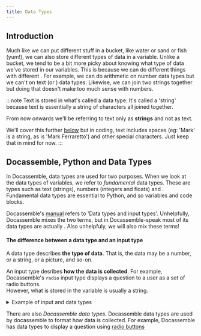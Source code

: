 ```yaml
---
title: Data Types
---
```


## Introduction
Much like we can put different stuff in a bucket, like water or sand or fish (yum!),
we can also store different types of data in a variable.  Unlike a bucket, 
we tend to be a bit more picky about knowing what type of data we've stored
in our variables.  This is because we can do different things with different
<DisplayGlossaryItem item='datatype' plural />.  For example, we can do 
arithmetic on number data types but we can't on text (or 
<DisplayGlossaryItem item='string' />) data types.  Likewise, we can join
two strings together but doing that doesn't make too much sense with numbers.

:::note
Text is stored in what's called a <DisplayGlossaryItem item='string' /> data type.
It's called a 'string' because text is essentially a string of characters all joined together.

From now onwards we'll be referring to text only as **strings** and not as text.

We'll cover this further [below](TODO) but in coding, text includes spaces
(eg: 'Mark' is a string, as is 'Mark Ferraretto') and other special characters.
Just keep that in mind for now.
:::

## Docassemble, Python and Data Types
In Docassemble, data types are used for two purposes.  When we look at the data
types of variables, we refer to *fundamental* data types.  These are types
such as text (strings), numbers (integers and floats) and <DisplayGlossaryItem item='boolean' plural />.
Fundamental data types are essential to Python, and so variables and code blocks.

Docassemble's [manual](https://docassemble.org/docs/fields.html#data%20types)
refers to 'Data types and input types'.  Unhelpfully, Docassemble mixes the
two terms, but in Docassemble-speak most of its data types are actually 
<DisplayGlossaryItem item='intputtype' plural />.  Also unhelpfuly, we will 
also mix these terms!

#### The difference between a data type and an input type
A data type describes **the type of data**.  That is, the data may be a number,
or a string, or a picture, and so-on.  

An input type desribes **how the data is collected**. For example, Docassemble's
`radio` input type displays a question to a user as a set of radio buttons.  
However, what is stored in the variable is usually a string.

<details>
    <summary>
        Example of input and data types
    </summary>
This code block collects the salutation for a person.

```yml
---
mandatory: true
question: Salutation
subquestion: |
    We're just collecting a salutation and nothing else, for 
    demonstration purposes
fields:
    - Enter salutation: MJFsalutation
      input type: radio
      choices:
        - Dr
        - Mr
        - Mrs
        - Ms
        - Mx
---
```
Because the `input type` is `radio`, the choices are presented like this:

<DisplayImage imageURL='/img/textbook/chapter_03/datatypes1.png' />

You can see from the code block that the value will be stored in `MJFsalutation`.  However,
the data type of what is stored is *not* a `radio` data type. It is stored as a 
<DisplayGlossaryItem item='string' />.  This makes sense as what we're storing
is just text.

So, the *input type* is `radio` but the *data type* is string.
</details>


There are also *Docassemble data types*.  Docassemble data types are used by
docassemble to format how data is collected.  For example, Docassemble has
data types to display a question using [radio buttons](https://xx.xx)




